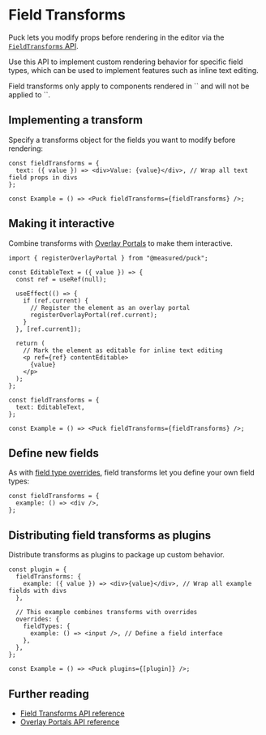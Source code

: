 
# Field Transforms

Puck lets you modify props before rendering in the editor via the [`FieldTransforms` API](/docs/api-reference/field-transforms).

Use this API to implement custom rendering behavior for specific field types, which can be used to implement features such as inline text editing.

<Callout type="info">
  Field transforms only apply to components rendered in `<Puck>` and will not be applied to `<Render>`.
</Callout>

## Implementing a transform

Specify a transforms object for the fields you want to modify before rendering:

```tsx showLineNumbers copy
const fieldTransforms = {
  text: ({ value }) => <div>Value: {value}</div>, // Wrap all text field props in divs
};

const Example = () => <Puck fieldTransforms={fieldTransforms} />;
```

## Making it interactive

Combine transforms with [Overlay Portals](/docs/integrating-puck/overlay-portals) to make them interactive.

```tsx showLineNumbers copy
import { registerOverlayPortal } from "@measured/puck";

const EditableText = ({ value }) => {
  const ref = useRef(null);

  useEffect(() => {
    if (ref.current) {
      // Register the element as an overlay portal
      registerOverlayPortal(ref.current);
    }
  }, [ref.current]);

  return (
    // Mark the element as editable for inline text editing
    <p ref={ref} contentEditable>
      {value}
    </p>
  );
};

const fieldTransforms = {
  text: EditableText,
};

const Example = () => <Puck fieldTransforms={fieldTransforms} />;
```

## Define new fields

As with [field type overrides](/docs/extending-puck/ui-overrides#introducing-new-field-types), field transforms let you define your own field types:

```tsx showLineNumbers copy
const fieldTransforms = {
  example: () => <div />,
};
```

## Distributing field transforms as plugins

Distribute transforms as plugins to package up custom behavior.

```tsx showLineNumbers copy
const plugin = {
  fieldTransforms: {
    example: ({ value }) => <div>{value}</div>, // Wrap all example fields with divs
  },

  // This example combines transforms with overrides
  overrides: {
    fieldTypes: {
      example: () => <input />, // Define a field interface
    },
  },
};

const Example = () => <Puck plugins={[plugin]} />;
```

## Further reading

- [Field Transforms API reference](/docs/api-reference/field-transforms)
- [Overlay Portals API reference](/docs/integrating-puck/overlay-portals)
